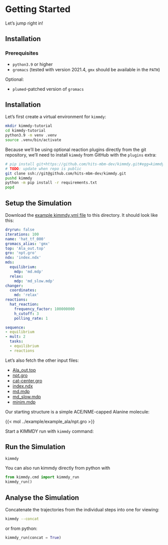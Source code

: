 # Getting Started

Let's jump right in!

## Installation

### Prerequisites

- `python3.9` or higher
- `gromacs` (tested with version 2021.4, `gmx` should be available in the `PATH`)

Optional:

- `plumed`-patched version of `gromacs`

## Installation

Let's first create a virtual environment for `kimmdy`:

```bash
mkdir kimmdy-tutorial
cd kimmdy-tutorial
python3.9 -m venv .venv
source .venv/bin/activate
```

Because we'll be using optional reaction plugins directly from the git repository, we'll need to install `kimmdy` from GitHub with the `plugins` extra:

```bash
# pip install git+https://github.com/hits-mbm-dev/kimmdy.git#egg=kimmdy[plugins]
# TODO: update when repo is public
git clone ssh://git@github.com/hits-mbm-dev/kimmdy.git
pushd kimmdy
python -m pip install -r requirements.txt
popd
```

## Setup the Simulation

Download the [example kimmdy.yml file](../example/example_ala/kimmdy.yml) to this directory.
It should look like this:

```.yaml
dryrun: false
iterations: 100
name: 'hat_tf_000'
gromacs_alias: 'gmx'
top: 'Ala_out.top'
gro: 'npt.gro'
ndx: 'index.ndx'
mds:
  equilibrium:
    mdp: 'md.mdp'
  relax:
    mdp: 'md_slow.mdp'
changer:
  coordinates:
    md: 'relax'      
reactions:
  hat_reaction:
    frequency_factor: 100000000
    h_cutoff: 3
    polling_rate: 1

sequence:
- equilibrium
- mult: 2
  tasks:
  - equilibrium
  - reactions
```


Let's also fetch the other input files:

- [Ala_out.top](/example/example_ala/Ala_out.top)
- [npt.gro](/example/example_ala/npt.gro)
- [cat-center.gro](/example/example_ala/cat-center.gro)
- [index.ndx](/example/example_ala/index.ndx)
- [md.mdp](/example/example_ala/md.mdp)
- [md_slow.mdp](/example/example_ala/md_slow.mdp)
- [minim.mdp](/example/example_ala/minim.mdp)

Our starting structure is a simple ACE/NME-capped Alanine molecule:

<!-- TODO: install molstar extension -->

{{< mol ../example/example_ala/npt.gro >}}

Start a KIMMDY run with `kimmdy` command:

## Run the Simulation

```bash
kimmdy
```

You can also run kimmdy directly from python with

```python
from kimmdy.cmd import kimmdy_run
kimmdy_run()
```

## Analyse the Simulation

Concatenate the trajectories from the individual steps into one for viewing:

```bash
kimmdy --concat
```

or from python:

```python
kimmdy_run(concat = True)
```










